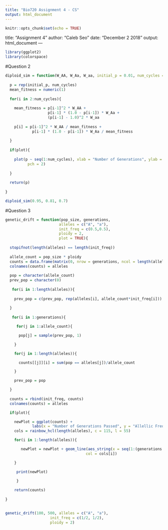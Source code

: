 ---
title: "Bio720 Assignment 4 - CS"
output: html_document
---

```{r setup, include=FALSE}
knitr::opts_chunk$set(echo = TRUE)
```

title: "Assignment 4"
author: "Caleb Seo"
date: "December 2 2018"
output: html_document
---

```{r}
library(ggplot2)
library(colorspace)

```

#Question 2

```{r}
diploid_sim = function(W_AA, W_Aa, W_aa, initial_p = 0.01, num_cycles = 100, plot = TRUE){
  
  p = rep(initial_p, num_cycles)
  mean_fitness = numeric(1)
  
  for(i in 2:num_cycles){
    
    mean_fitness = p[i-1]^2 * W_AA +
                   p[i-1] * (1.0 - p[i-1]) * W_Aa +
                   (p[i-1] - 1.0)^2 * W_aa
    
    p[i] = p[i-1]^2 * W_AA / mean_fitness +
            p[i-1] * (1.0 - p[i-1]) * W_Aa / mean_fitness
    
  }
  
  if(plot){
    
    plot(p ~ seq(1:num_cycles), xlab = "Number of Generations", ylab = "Allele A Proportion",
          pch = 2)
    
  }
  
  return(p)
  
}
```
```{r}
diploid_sim(0.95, 0.81, 0.7)
```

#Question 3

```{r}
genetic_drift = function(pop_size, generations, 
                        alleles = c("A", "a"), 
                        init_freq = c(0.5,0.5),
                        ploidy = 2,
                        plot = TRUE){
  
  stopifnot(length(alleles) == length(init_freq))
  
  allele_count = pop_size * ploidy
  counts = data.frame(matrix(0, nrow = generations, ncol = length(alleles)))
  colnames(counts) = alleles
  
  pop = character(allele_count)
  prev_pop = character(0)
  
   for(i in 1:length(alleles)){
    
    prev_pop = c(prev_pop, rep(alleles[i], allele_count*init_freq[i]))
    
  }
  
   for(i in 1:generations){

     for(j in 1:allele_count){

      pop[j] = sample(prev_pop, 1)

    }

    for(j in 1:length(alleles)){

      counts[[j]][i] = sum(pop == alleles[j])/allele_count

    }

    prev_pop = pop

  }
  
  counts = rbind(init_freq, counts)
  colnames(counts) = alleles

  if(plot){

    newPlot = ggplot(counts) +
            labs(x = "Number of Generations Passed", y = "Allellic Frequency")
    cols = rainbow_hcl(length(alleles), c = 115, l = 55)

    for(i in 1:length(alleles)){

       newPlot = newPlot + geom_line(aes_string(x = seq(1:(generations + 1)), y = alleles[i]),
                                    col = cols[i])

    }

     print(newPlot)

     }
  
    return(counts)
  
}
  
```
```{r}
genetic_drift(100, 500, alleles = c("A", "a"), 
                    init_freq = c(1/2, 1/2), 
                    ploidy = 2)
```

